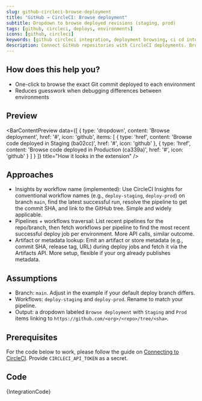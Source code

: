 ```yaml
---
slug: github-circleci-browse-deployment
title: "GitHub → CircleCI: Browse deployment"
subtitle: Dropdown to browse deployed revisions (staging, prod)
tags: [github, circleci, deploys, environments]
icons: [github, circleci]
keywords: [github circleci integration, deployment browsing, ci cd integration, github circleci, deployment management]
description: Connect GitHub repositories with CircleCI deployments. Browse deployed revisions across staging and production environments directly from your GitHub page.
---
```



## How does this help you?

- One-click to browse the exact Git commit deployed to each environment
- Reduces guesswork when debugging differences between environments

## Preview

<BarContentPreview data={[
    {
      type: 'dropdown',
      content: 'Browse deployment',
      href: '#',
      icon: 'github',
      items: [
        {
            type: 'href',
            content: 'Browse code deployed in Staging (ba02cc)',
            href: '#',
            icon: 'github'
        },
        {
            type: 'href',
            content: 'Browse code deployed in Production (ca339a)',
            href: '#',
            icon: 'github'
        }
      ]
    }
  ]} title="How it looks in the extension" />

## Approaches

- Insights by workflow name (implemented): Use CircleCI Insights for conventional workflow names (e.g., `deploy-staging`, `deploy-prod`) on branch `main`, find the latest successful run, resolve the pipeline to get the commit SHA, and link to the GitHub tree. Simple and widely applicable.
- Pipelines + workflows traversal: List recent pipelines for the repo/branch, then fetch workflows per pipeline to find the most recent successful deploy job per environment. More API calls, similar outcome.
- Artifact or metadata lookup: Emit an artifact or store metadata (e.g., commit SHA, release tag, URL) during deploy jobs and fetch it via the Artifacts API. More setup, flexible if your org already publishes metadata.

## Assumptions

- Branch: `main`. Adjust in the example if your default deploy branch differs.
- Workflows: `deploy-staging` and `deploy-prod`. Rename to match your pipeline.
- Output: a dropdown labeled `Browse deployment` with `Staging` and `Prod` items linking to `https://github.com/<org>/<repo>/tree/<sha>`.

## Prerequisites
For the code below to work, please follow the guide on [Connecting to CircleCI](/docs/recipes/connecting-to-circleci). Provide `CIRCLECI_API_TOKEN` as a secret.

## Code

<CodeBlock language="javascript" title="github.circleci.browse.deployment.integration.example.js">
{IntegrationCode}
</CodeBlock>

